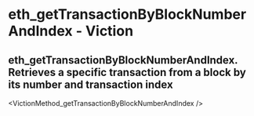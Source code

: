 # eth_getTransactionByBlockNumberAndIndex - Viction

## eth_getTransactionByBlockNumberAndIndex. Retrieves a specific transaction from a block by its number and transaction index


<VictionMethod_getTransactionByBlockNumberAndIndex />
